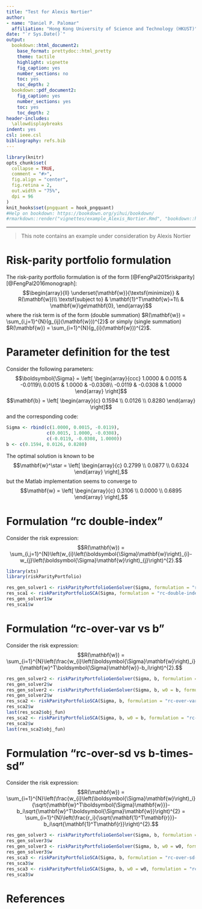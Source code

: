 ```yaml
---
title: "Test for Alexis Nortier"
author: 
- name: "Daniel P. Palomar"
  affiliation: "Hong Kong University of Science and Technology (HKUST)"
date: "`r Sys.Date()`"
output:
  bookdown::html_document2:
    base_format: prettydoc::html_pretty
    theme: tactile
    highlight: vignette
    fig_caption: yes
    number_sections: no
    toc: yes
    toc_depth: 2
  bookdown::pdf_document2:
    fig_caption: yes
    number_sections: yes
    toc: yes
    toc_depth: 2
header-includes:
  \allowdisplaybreaks
indent: yes
csl: ieee.csl
bibliography: refs.bib
---
```


```r
library(knitr)
opts_chunk$set(
  collapse = TRUE,
  comment = "#>",
  fig.align = "center",
  fig.retina = 2,
  out.width = "75%",
  dpi = 96
)
knit_hooks$set(pngquant = hook_pngquant)
#Help on bookdown: https://bookdown.org/yihui/bookdown/
#rmarkdown::render("vignettes/example_Alexis_Nortier.Rmd", "bookdown::html_document2")
```

-----------
> This note contains an example under consideration by Alexis Nortier


# Risk-parity portfolio formulation
The risk-parity portfolio formulation is of the form [@FengPal2015riskparity][@FengPal2016monograph]:
$$\begin{array}{ll}
\underset{\mathbf{w}}{\textsf{minimize}} & R(\mathbf{w})\\
\textsf{subject to} & \mathbf{1}^T\mathbf{w}=1\\
 & \mathbf{w}\ge\mathbf{0},
\end{array}$$
where the risk term is of the form (double summation) $R(\mathbf{w}) = \sum_{i,j=1}^{N}(g_{ij}(\mathbf{w}))^{2}$ or simply (single summation) $R(\mathbf{w}) = \sum_{i=1}^{N}(g_{i}(\mathbf{w}))^{2}$.

# Parameter definition for the test
Consider the following parameters:
$$\boldsymbol{\Sigma} = \left[
\begin{array}{ccc}
 1.0000 &  0.0015 & -0.0119\\
 0.0015 &  1.0000 & -0.0308\\
-0.0119 & -0.0308 &  1.0000
\end{array}
\right]$$
$$\mathbf{b} = \left[
\begin{array}{c}
 0.1594 \\
 0.0126 \\
 0.8280 
\end{array}
\right]$$
and the corresponding code:
```r
Sigma <- rbind(c(1.0000, 0.0015, -0.0119),
               c(0.0015, 1.0000, -0.0308),
               c(-0.0119, -0.0308, 1.0000))
b <- c(0.1594, 0.0126, 0.8280)
```

The optimal solution is known to be
$$\mathbf{w}^\star = \left[
\begin{array}{c}
 0.2799 \\
 0.0877 \\
 0.6324
\end{array}
\right],$$
but the Matlab implementation seems to converge to
$$\mathbf{w} = \left[
\begin{array}{c}
 0.3106 \\
 0.0000 \\
 0.6895
\end{array}
\right],$$

# Formulation "rc double-index"
Consider the risk expression:
$$R(\mathbf{w}) = \sum_{i,j=1}^{N}\left(w_{i}\left(\boldsymbol{\Sigma}\mathbf{w}\right)_{i}-w_{j}\left(\boldsymbol{\Sigma}\mathbf{w}\right)_{j}\right)^{2}.$$
```r
library(xts)
library(riskParityPortfolio)

res_gen_solver1 <- riskParityPortfolioGenSolver(Sigma, formulation = "rc-double-index")
res_sca1 <- riskParityPortfolioSCA(Sigma, formulation = "rc-double-index")
res_gen_solver1$w
res_sca1$w
```



# Formulation "rc-over-var vs b"
Consider the risk expression:
$$R(\mathbf{w}) = \sum_{i=1}^{N}\left(\frac{w_{i}\left(\boldsymbol{\Sigma}\mathbf{w}\right)_i}{\mathbf{w}^T\boldsymbol{\Sigma}\mathbf{w}}-b_i\right)^{2}.$$
```r
res_gen_solver2 <- riskParityPortfolioGenSolver(Sigma, b, formulation = "rc-over-var-vs-b")
res_gen_solver2$w
res_gen_solver2 <- riskParityPortfolioGenSolver(Sigma, b, w0 = b, formulation = "rc-over-var-vs-b")
res_gen_solver2$w
res_sca2 <- riskParityPortfolioSCA(Sigma, b, formulation = "rc-over-var-vs-b")
res_sca2$w
last(res_sca2$obj_fun)
res_sca2 <- riskParityPortfolioSCA(Sigma, b, w0 = b, formulation = "rc-over-var-vs-b")
res_sca2$w
last(res_sca2$obj_fun)
```

# Formulation "rc-over-sd vs b-times-sd"
Consider the risk expression:
 $$R(\mathbf{w}) = \sum_{i=1}^{N}\left(\frac{w_{i}\left(\boldsymbol{\Sigma}\mathbf{w}\right)_i}{\sqrt{\mathbf{w}^T\boldsymbol{\Sigma}\mathbf{w}}}-b_i\sqrt{\mathbf{w}^T\boldsymbol{\Sigma}\mathbf{w}}\right)^{2} = \sum_{i=1}^{N}\left(\frac{r_i}{\sqrt{\mathbf{1}^T\mathbf{r}}}-b_i\sqrt{\mathbf{1}^T\mathbf{r}}\right)^{2}.$$

```r
res_gen_solver3 <- riskParityPortfolioGenSolver(Sigma, b, formulation = "rc-over-sd-vs-b-times-sd")
res_gen_solver3$w
res_gen_solver3 <- riskParityPortfolioGenSolver(Sigma, b, w0 = w0, formulation = "rc-over-sd-vs-b-times-sd")
res_gen_solver3$w
res_sca3 <- riskParityPortfolioSCA(Sigma, b, formulation = "rc-over-sd-vs-b-times-sd")
res_sca3$w
res_sca3 <- riskParityPortfolioSCA(Sigma, b, w0 = w0, formulation = "rc-over-sd-vs-b-times-sd")
res_sca3$w
```


# References {-}
\setlength{\parindent}{-0.2in}
\setlength{\leftskip}{0.2in}
\setlength{\parskip}{8pt}
\noindent



